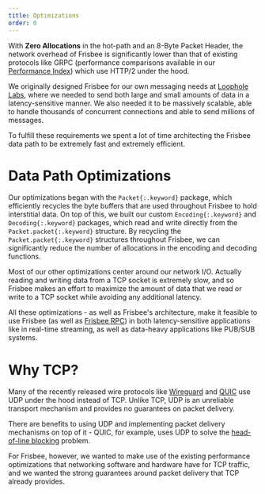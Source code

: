 ```yaml
---
title: Optimizations
order: 0
---
```


With **Zero Allocations** in the hot-path and an 8-Byte Packet Header, the network overhead of Frisbee is significantly
lower than that of existing protocols like GRPC (performance comparisons available in our [Performance Index](https://frisbee.sh/performance/introduction))
which use HTTP/2 under the hood.

We originally designed Frisbee for our own messaging needs at [Loophole Labs](https://loopholelabs.io), where we needed
to send both large and small amounts of data in a latency-sensitive manner. We also needed it to be massively scalable,
able to handle thousands of concurrent connections and able to send millions of messages.

To fulfill these requirements we spent a lot of time architecting the Frisbee data path to be extremely fast and extremely efficient.

# Data Path Optimizations

Our optimizations began with the `Packet{:.keyword}` package, which efficiently recycles the byte buffers
that are used throughout Frisbee to hold interstitial data. On top of this, we built our custom `Encoding{:.keyword}`
and `Decoding{:.keyword}` packages, which read and write directly from the `Packet.packet{:.keyword}`
structure. By recycling the `Packet.packet{:.keyword}` structures throughout Frisbee, we can significantly reduce
the number of allocations in the encoding and decoding functions.

Most of our other optimizations center around our network I/O. Actually reading and writing data from a TCP socket
is extremely slow, and so Frisbee makes an effort to maximize the amount of data that we read or write to a TCP socket
while avoiding any additional latency.

All these optimizations - as well as Frisbee's architecture, make it feasible to use Frisbee (as well as [Frisbee RPC]())
in both latency-sensitive applications like in real-time streaming, as well as data-heavy applications like PUB/SUB systems.

# Why TCP?

Many of the recently released wire protocols like [Wireguard](https://www.wireguard.com/) and [QUIC](https://datatracker.ietf.org/doc/html/rfc9000)
use UDP under the hood instead of TCP. Unlike TCP, UDP is an unreliable transport mechanism and provides no guarantees
on packet delivery.

There are benefits to using UDP and implementing packet delivery mechanisms on top of it - QUIC, for example, uses
UDP to solve the [head-of-line blocking](https://calendar.perfplanet.com/2020/head-of-line-blocking-in-quic-and-http-3-the-details/)
problem.

For Frisbee, however, we wanted to make use of the existing performance optimizations that networking software and hardware
have for TCP traffic, and we wanted the strong guarantees around packet delivery that TCP already provides.
